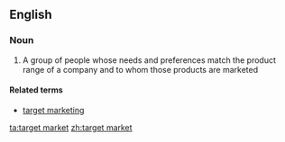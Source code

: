 ==English==

===Noun===
{{wikipedia}}
{{en-noun|head=[[target]] [[market]]}}

# A group of people whose needs and preferences match the product range of a company and to whom those products are marketed

====Related terms====
*[[target marketing]]

[[ta:target market]]
[[zh:target market]]